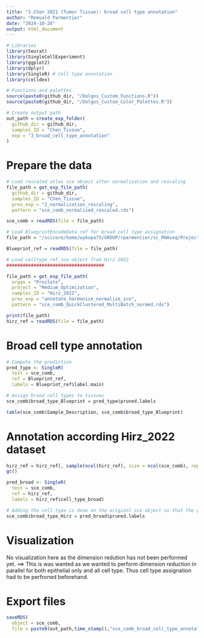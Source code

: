 ```yaml
---
title: "3.Chen 2021 (Tumor Tissue): broad cell type annotation"
author: "Romuald Parmentier"
date: "2024-10-28"
output: html_document
---
```


```r

# Libraries
library(Seurat)
library(SingleCellExperiment)
library(ggplot2)
library(dplyr)
library(SingleR) # Cell type annotation
library(celldex)

# Functions and palettes
source(paste0(github_dir, "/Dolgos_Custom_Functions.R"))
source(paste0(github_dir, "/Dolgos_Custom_Color_Palettes.R"))

# Create output path
out_path = create_exp_folder(
  github_dir = github_dir,
  samples_ID = "Chen_Tissue",
  exp = "3_broad_cell_type_annotation"
)


```

# Prepare the data

```r

# Load rescaled atlas sce object after normalization and rescaling
file_path = get_exp_file_path(
  github_dir = github_dir,
  samples_ID = "Chen_Tissue",
  prev_exp = "2_normalization_rescaling", 
  pattern = "sce_comb_normalized_rescaled.rds")

sce_comb = readRDS(file = file_path) 

# Load BlueprintEncodeData ref for broad cell type assignation
file_path = "/scicore/home/wykopa75/GROUP/rparmentier/sc_RNAseq/Projects/data/BlueprintEncodeData/BlueprintEncodeData.rds"

Blueprint_ref = readRDS(file = file_path) 

# Load celltype_ref_sce object from Hirz 2022
####################################

file_path = get_exp_file_path(
  organ = "Prostate",
  project = "Medium_Optimization",
  samples_ID = "Hirz_2022",
  prev_exp = "annotate_harmonize_normalize_sce", 
  pattern = "sce_comb_QuickClustered_MultiBatch_normed.rds")

print(file_path)
hirz_ref = readRDS(file = file_path) 

```

# Broad cell type annotation

```r

# Compute the prediction
pred_type <- SingleR(
  test = sce_comb, 
  ref = Blueprint_ref, 
  labels = Blueprint_ref$label.main)

# Assign braod cell types to tissues
sce_comb$broad_type_Blueprint = pred_type$pruned.labels

table(sce_comb$Sample_Description, sce_comb$broad_type_Blueprint)

```

# Annotation according Hirz_2022 dataset

```r

hirz_ref = hirz_ref[, sample(ncol(hirz_ref), size = ncol(sce_comb), replace = FALSE)]
gc()

pred_broad <- SingleR(
  test = sce_comb, 
  ref = hirz_ref, 
  labels = hirz_ref$cell_type_broad)

# Adding the cell type is done on the origianl sce object so that the genes removed during the restrcit rowDt step are back
sce_comb$broad_type_Hirz = pred_broad$pruned.labels

```


# Visualization 

No visualization here as the dimension redution has not been performed yet. 
==> This is was wanted as we wanted to perform dimension reduction in parallel for both epithelial only and all cell type. Thus cell type assignation had to be perfroned beforehand.

# Export files

```r

saveRDS(
  object = sce_comb,
  file = paste0(out_path,time_stamp(),"sce_comb_broad_cell_type_annotated.rds"))

```
